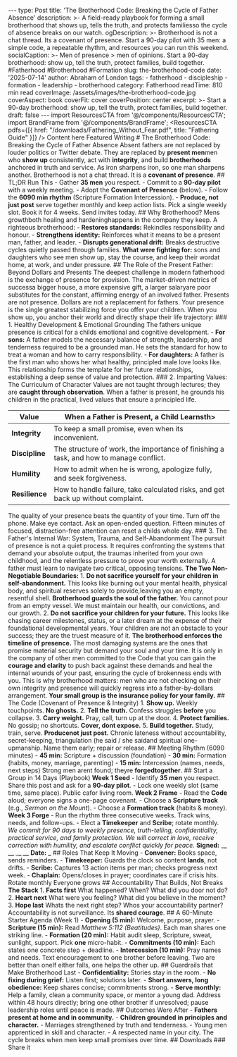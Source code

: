 --- type: Post title: 'The Brotherhood Code: Breaking the Cycle of Father Absence' description: >- A field-ready playbook for forming a small brotherhood that shows up, tells the truth, and protects familiesso the cycle of absence breaks on our watch. ogDescription: >- Brotherhood is not a chat thread. Its a covenant of presence. Start a 90-day pilot with 35 men: a simple code, a repeatable rhythm, and resources you can run this weekend. socialCaption: >- Men of presence > men of opinions. Start a 90-day brotherhood: show up, tell the truth, protect families, build together. #Fatherhood #Brotherhood #Formation slug: the-brotherhood-code date: '2025-07-14' author: Abraham of London tags: - fatherhood - discipleship - formation - leadership - brotherhood category: Fatherhood readTime: 810 min read coverImage: /assets/images/the-brotherhood-code.jpg coverAspect: book coverFit: cover coverPosition: center excerpt: >- Start a 90-day brotherhood: show up, tell the truth, protect families, build together. draft: false --- import ResourcesCTA from '@/components/ResourcesCTA'; import BrandFrame from '@/components/BrandFrame'; <ResourcesCTA pdfs={[{ href: "/downloads/Fathering_Without_Fear.pdf", title: "Fathering Guide" }]} /> <BrandFrame title="Legacy Tips" subtitle="Key Advice"> Content here </BrandFrame> <HeroEyebrow>Featured Writing</HeroEyebrow> # The Brotherhood Code: Breaking the Cycle of Father Absence Absent fathers are not replaced by louder politics or Twitter debate. They are replaced by **present men**men who **show up** consistently, act with **integrity**, and build **brotherhoods** anchored in truth and service. <Verse cite="Proverbs 27:17"> As iron sharpens iron, so one man sharpens another. </Verse> <PullLine subtle>Brotherhood is not a chat thread. It is a **covenant of presence**.</PullLine> <Rule /> ## TL;DR Run This - Gather **35 men** you respect. - Commit to a **90-day pilot** with a weekly meeting. - Adopt the **Covenant of Presence** (below). - Follow the **6090 min rhythm** (Scripture Formation Intercession). - **Produce, not just post** serve together monthly and keep action lists. <Callout tone="key" title="Make it real this month"> Pick a single weekly slot. Book it for 4 weeks. Send invites today. </Callout> <Rule /> ## Why Brotherhood? Mens growthboth healing and hardeninghappens in the company they keep. A righteous brotherhood: - **Restores standards:** Rekindles responsibility and honour. - **Strengthens identity:** Reinforces what it means to be a present man, father, and leader. - **Disrupts generational drift:** Breaks destructive cycles quietly passed through families. <PullLine>**What were fighting for:** sons and daughters who see men show up, stay the course, and keep their wordat home, at work, and under pressure.</PullLine> <Rule /> ## The Role of the Present Father: Beyond Dollars and Presents The deepest challenge in modern fatherhood is the exchange of presence for provision. The market-driven metrics of successa bigger house, a more expensive gift, a larger salaryare poor substitutes for the constant, affirming energy of an involved father. <PullLine>Presents are not presence. Dollars are not a replacement for fathers.</PullLine> Your presence is the single greatest stabilizing force you offer your children. When you show up, you anchor their world and directly shape their life trajectory: ### 1. Healthy Development & Emotional Grounding The fathers unique presence is critical for a childs emotional and cognitive development. - **For sons:** A father models the necessary balance of strength, leadership, and tenderness required to be a grounded man. He sets the standard for how to treat a woman and how to carry responsibility. - **For daughters:** A father is the first man who shows her what healthy, principled male love looks like. This relationship forms the template for her future relationships, establishing a deep sense of value and protection. ### 2. Imparting Values: The Curriculum of Character Values are not taught through lectures; they are **caught through observation**. When a father is present, he grounds his children in the practical, lived values that ensure a principled life. <table> <thead> <tr> <th>Value</th> <th>When a Father is Present, a Child Learnsth> </tr> </thead> <tbody> <tr><td>**Integrity**</td><td>To keep a small promise, even when its inconvenient.</td></tr> <tr><td>**Discipline**</td><td>The structure of work, the importance of finishing a task, and how to manage conflict.</td></tr> <tr><td>**Humility**</td><td>How to admit when he is wrong, apologize fully, and seek forgiveness.</td></tr> <tr><td>**Resilience**</td><td>How to handle failure, take calculated risks, and get back up without complaint.</td></tr> </tbody> </table> <Callout tone="info" title="The 15-Minute Investment"> The quality of your presence beats the quantity of your time. Turn off the phone. Make eye contact. Ask an open-ended question. Fifteen minutes of focused, distraction-free attention can reset a childs whole day. </Callout> ### 3. The Father's Internal War: System, Trauma, and Self-Abandonment The pursuit of presence is not a quiet process. It requires confronting the systems that demand your absolute output, the traumas inherited from your own childhood, and the relentless pressure to prove your worth externally. <PullLine>A father must learn to navigate two critical, opposing tensions.</PullLine> **The Two Non-Negotiable Boundaries:** 1. **Do not sacrifice yourself for your children in self-abandonment.** This looks like burning out your mental health, physical body, and spiritual reserves solely to provide,leaving you an empty, resentful shell. **Brotherhood guards the soul of the father.** You cannot pour from an empty vessel. We must maintain our health, our convictions, and our growth. 2. **Do not sacrifice your children for your future.** This looks like chasing career milestones, status, or a later dream at the expense of their foundational developmental years. Your children are not an obstacle to your success; they are the truest measure of it. **The brotherhood enforces the timeline of presence.** The most damaging systems are the ones that promise material security but demand your soul and your time. It is only in the company of other men committed to the Code that you can gain the **courage and clarity** to push back against these demands and heal the internal wounds of your past, ensuring the cycle of brokenness ends with you. This is why brotherhood matters: men who are not checking on their own integrity and presence will quickly regress into a father-by-dollars arrangement. **Your small group is the insurance policy for your family.** <Rule /> ## The Code (Covenant of Presence & Integrity) 1. **Show up.** Weekly touchpoints. **No ghosts.** 2. **Tell the truth.** Confess struggles **before** you collapse. 3. **Carry weight.** Pray, call, turn up at the door. 4. **Protect families.** No gossip; no shortcuts. **Cover, dont expose.** 5. **Build together.** Study, train, serve. **Producenot just post.** <Note tone="caution" title="Red flagsdeal fast"> Chronic lateness without accountability, secret-keeping, triangulation (he said / she saidand spiritual one-upmanship. Name them early; repair or release. </Note> <Rule /> ## Meeting Rhythm (6090 minutes) - **45 min:** Scripture + discussion (foundation) - **30 min:** Formation (habits, money, marriage, parenting) - **15 min:** Intercession (names, needs, next steps) <PullLine>Strong men arent found; theyre **forgedtogether**.</PullLine> <Rule /> ## Start a Group in 14 Days (Playbook) **Week 1 Seed** - Identify **35 men** you respect. Share this post and ask for a **90-day pilot**. - Lock one weekly slot (same time, same place). Public cafor living room. **Week 2 Frame** - Read the **Code** aloud; everyone signs a one-page covenant. - Choose a **Scripture track** (e.g., _Sermon on the Mount_). - Choose a **Formation track** (habits & money). **Week 3 Forge** - Run the rhythm three consecutive weeks. Track wins, needs, and follow-ups. - Elect a **Timekeeper** and **Scribe**; rotate monthly. <Quote compact> _We commit for 90 days to weekly presence, truth-telling, confidentiality, practical service, and family protection. We will correct in love, receive correction with humility, and escalate conflict quickly for peace._ **Signed:** \_**\_ \_\_** \_**\_ \_\_** **Date:** **\_** </Quote> <Rule /> ## Roles That Keep It Moving - **Convener:** Books space, sends reminders. - **Timekeeper:** Guards the clock so content **lands**, not drifts. - **Scribe:** Captures 13 action items per man; checks progress next week. - **Chaplain:** Opens/closes in prayer; coordinates care if crisis hits. <BadgeRow> <Badge>Rotate monthly</Badge> <Badge variant="subtle">Everyone grows</Badge> </BadgeRow> <Rule /> ## Accountability That Builds, Not Breaks **The Stack** 1. **Facts first** What happened? When? What did you door not do? 2. **Heart next** What were you feeling? What did you believe in the moment? 3. **Hope last** Whats the next right step? Whos your accountability partner? <PullLine>Accountability is not surveillance. Its **shared courage**.</PullLine> <Rule /> ## A 60-Minute Starter Agenda (Week 1) - **Opening (5 min):** Welcome, purpose, prayer. - **Scripture (15 min):** Read _Matthew 5:112 (Beatitudes)_. Each man shares one striking line. - **Formation (20 min):** Habit audit sleep, Scripture, sweat, sunlight, support. Pick **one** micro-habit. - **Commitments (10 min):** Each states one concrete step + deadline. - **Intercession (10 min):** Pray names and needs. Text encouragement to one brother before leaving. <Verse cite="Ecclesiastes 4:910"> Two are better than oneIf either falls, one helps the other up. </Verse> <Rule /> ## Guardrails that Make Brotherhood Last - **Confidentiality:** Stories stay in the room. - **No fixing during grief:** Listen first; solutions later. - **Short answers, long obedience:** Keep shares concise; commitments strong. - **Serve monthly:** Help a family, clean a community space, or mentor a young dad. <Note tone="info" title="If conflict arises"> Address within 48 hours directly; bring one other brother if unresolved; pause leadership roles until peace is made. </Note> <Rule /> ## Outcomes Were After - **Fathers present at home and in community.** - **Children grounded in principles and character.** - Marriages strengthened by truth and tenderness. - Young men apprenticed in skill and character. - A respected name in your city. <PullLine subtle>The cycle breaks when men keep small promises over time.</PullLine> <Rule /> ## Downloads <Grid columns="2"> <DownloadCard title="Brotherhood Starter Kit" href="/downloads/Brotherhood_Starter_Kit.pdf" meta="Printable PDF A4/Letter" /> <DownloadCard title="Leader Guide First 4 Weeks" href="/downloads/Brotherhood_Leader_Guide_4_Weeks.pdf" meta="Printable PDF A4/Letter" /> <DownloadCard title="Brotherhood Covenant (Printable)" href="/downloads/brotherhood-covenant.pdf" meta="One-page Signable" /> <DownloadCard title="Leaders Cue Card (A6, Two-Up)" href="/downloads/brotherhood-cue-card.pdf" meta="Cut-and-carry Weekly rhythm" /> </Grid> <CTA title="Ready to launch a 90-day pilot?" body="Ask for the printable covenant, first-month plan, and leader prompts. Well email a PDF you can run with this weekend." href="/contact" label="Request the pack" /> <Rule /> ### Share it <ShareRow text="Starting a 90-day brotherhood: show up, tell the truth, protect families, build together." hashtags="Fatherhood,Brotherhood,Formation,Discipleship" />
